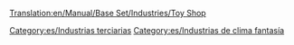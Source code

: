 [[Translation:en/Manual/Base Set/Industries/Toy Shop]]

{{es/Industrias| nombre = Tienda de juguetes
| imagen =en/ToyShop.png| climas = [[es/Manual/Clima|Fantasía]]
| acepta = [[es/Manual/Base Set/Cargos/Juguetes|Juguetes]]
| produce= Nada
| notas  = No existe en otros [[es/Manual/Clima|climas]]
}}


[[Category:es/Industrias terciarias]]
[[Category:es/Industrias de clima fantasía]]
